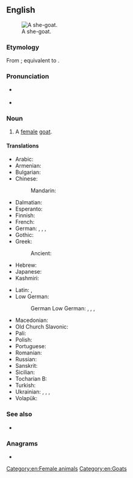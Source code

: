 ==English==
[[Image:Domestic_goat_feeding_on_capeweed.jpg|thumb|right|A she-goat.]]

===Etymology===
From {{inh|en|enm|sche-geyt}}; equivalent to {{af|en|she-|goat}}.

===Pronunciation===
* {{a|RP}} {{IPA|en|/ˈʃiː.ɡəʊt/}}
* {{a|GA}} {{IPA|en|/ˈʃi.ɡoʊt/}}

===Noun===
{{en-noun}}

# A [[female]] [[goat]].
#: {{syn|en|nanny goat|nanny|doe}}
#: {{coordinate terms|en|he-goat|billy goat|billy|buck|goat|kid}}

====Translations====
{{trans-top|female goat}}
* Arabic: {{t|ar|مَعْزة|tr=maʿza}}
* Armenian: {{t+|hy|այծ}}
* Bulgarian: {{t+|bg|коза́|f}}
* Chinese:
*: Mandarin: {{t+|cmn|山羊|tr=shānyáng}}
* Dalmatian: {{t|dlm|capraina|f}}
* Esperanto: {{t|eo|kaprino}} {{q|female}}
* Finnish: {{t+|fi|kuttu}}
* French: {{t+|fr|chèvre|f}}
* German:  {{t+|de|Geiß|f}}, {{t+|de|Zibbe|f}}, {{t+|de|Zicke|f}}, {{t+|de|Ziege|f}}
* Gothic: {{t|got|𐌲𐌰𐌹𐍄𐍃|f}}
* Greek: {{t+|el|αίγα|f}}
*: Ancient: {{t|grc|αἴξ|f}}
* Hebrew: {{t+|he|עֵז|tr=éz|f}}
* Japanese: {{t+|ja|山羊|tr=yagi}}
* Kashmiri: {{t+|ks|ژھاوٕج}}
{{trans-mid}}
* Latin: {{t|la|capra|f}}, {{t|la|capella|f}}
* Low German:
*: German Low German: {{t|nds-de|Zeeg|f}}, {{t|nds-de|Zääg|f}}, {{t|nds-de|Seeg|f}}, {{t|nds-de|Sääg|f}}
* Macedonian: {{t|mk|коза|f}}
* Old Church Slavonic: {{t|cu|коза|f}}
* Pali: {{t|pi|ajā|f}}
* Polish: {{t+|pl|koza|f}}
* Portuguese: {{t+|pt|cabra|f}}
* Romanian: {{t+|ro|capră|f}}
* Russian: {{t+|ru|коза́|f}}
* Sanskrit: {{t+|sa|अजा|f}}
* Sicilian: {{t+|scn|crapa|f}}
* Tocharian B: {{t|txb|ās}}
* Turkish: {{t|tr|dişi keçi}}
* Ukrainian: {{t+|uk|коза́|f}}, {{t+|uk|цапи́ха|f}}, {{t|uk|козли́ця|f}}, {{t|uk|коза́-дереза́|f}}
* Volapük: {{t+|vo|jikapar}} {{q|female}}
{{trans-bottom}}

===See also===
* {{l|mul|🐐}}

===Anagrams===
* {{anagrams|en|a=aeghost|he-goats|hostage}}

[[Category:en:Female animals]]
[[Category:en:Goats]]